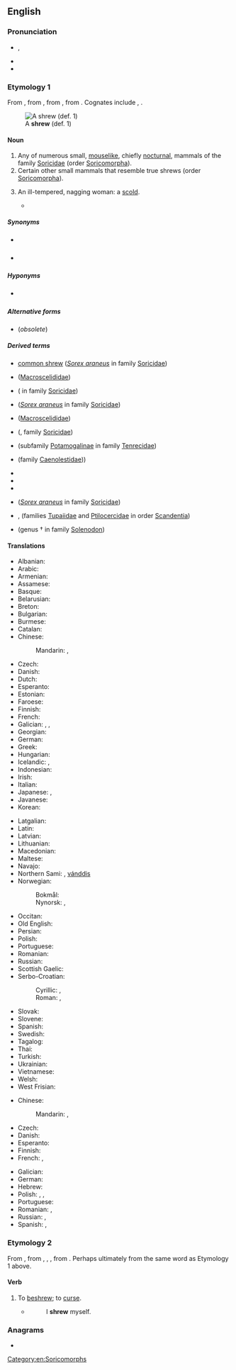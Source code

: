 ==English==

===Pronunciation===
* {{enPR|shro͞o}}, {{IPA|en|/ʃɹuː/}}
* {{audio|en|LL-Q1860 (eng)-Vealhurl-shrew.wav |Audio (UK)}}
* {{rhymes|en|uː}}

===Etymology 1===
From {{inh|en|enm|*schrewe}}, from {{inh|en|ang|scrēawa|t=shrew|lit=biter}}, from {{der|en|gem-pro|*skrawwaz|t=thin; meagre; frail}}, from {{der|en|ine-pro|*(s)ker-|t=to cut; shorten; skimp}}. Cognates include {{etyl|goh|en}} {{m|goh|scrawaz||dwarf}}, {{etyl|no|en}} {{m|no|skrugg||dwarf}}.

{{wikipedia}}
[[File:southern short-tailed shrew.jpg|thumb|A '''shrew''' (def. 1)]]

====Noun====
{{en-noun}}

# Any of numerous small, [[mouselike]], chiefly [[nocturnal]], mammals of the family [[Soricidae]] (order [[Soricomorpha]]).
# Certain other small mammals that resemble true shrews (order [[Soricomorpha]]).
# {{lb|en|pejorative}} An ill-tempered, nagging woman: a [[scold]].
#* {{quote-book|en|year=1863|author=Sheridan Le Fanu|title={{w|The House by the Churchyard}}|passage=The clerk had, I'm afraid, a '''shrew''' of a wife—shrill, vehement, and fluent. 'Rogue,' 'old miser,' 'old sneak,' and a great many worse names, she called him.}}

=====Synonyms=====
* {{sense|mouselike mammal}} {{l|en|ranny}} {{qualifier|obsolete}}
* {{sense|nagging woman}} {{seeSynonyms|en|shrew}}

=====Hyponyms=====
* {{sense|mouselike mammal}} {{l|en|common shrew}}

=====Alternative forms=====
* {{l|en|shrow}} (''obsolete'')

=====Derived terms=====
{{rel-top|terms derived from ''shrew (noun)''}}
* [[common shrew]] (''[[Sorex araneus]]'' in family [[Soricidae]])
* {{l|en|elephant shrew}} ([[Macroscelididae]])
* {{l|en|Etruscan shrew}} ({{taxlink|Suncus etruscus|species|ver=170227}} in family [[Soricidae]])
* {{vern|hardishrew}} (''[[Sorex araneus]]'' in family [[Soricidae]])
* {{l|en|jumping shrew}} ([[Macroscelididae]])
* {{vern|Nelson's small-eared shrew}} ({{taxlink|Cryptotis nelsoni|species|ver=161220}}, family [[Soricidae]])
{{rel-mid}}
* {{vern|otter shrew}} (subfamily [[Potamogalinae]] in family [[Tenrecidae]])
* {{vern|shrew opossum}} (family [[Caenolestidae]]))
* {{l|en|shrew-run}}
* {{l|en|shrewd}}
* {{l|en|shrewish}}
* {{l|en|shrewmouse}} (''[[Sorex araneus]]'' in family [[Soricidae]])
* {{l|en|tree shrew}}, {{l|en|treeshrew}} (families [[Tupaiidae]] and [[Ptilocercidae]] in order [[Scandentia]])
* {{vern|West Indies shrew}} (genus †{{taxlink|Nesophontes|genus|ver=161220}} in family [[Solenodon]])
{{rel-bottom}}

====Translations====
{{trans-top|mouselike animal}}
* Albanian: {{t|sq|hundëgjati xhuxh|?}}
* Arabic: {{t|ar|زَبَابَة|f}}
* Armenian: {{t-needed|hy}}
* Assamese: {{t|as|চিকা}}
* Basque: {{t|eu|satitsu}}
* Belarusian: {{t|be|земляры́йка|f}}
* Breton: {{t|br|minoc'h korrik}}
* Bulgarian: {{t|bg|земеро́вка|f}}
* Burmese: {{t+|my|ကြွက်စုတ်}}
* Catalan: {{t|ca|musaranya|f}}
* Chinese:
*: Mandarin: {{t+|cmn|鼩鼱|tr=qújīng|sc=Hani}}, {{t|cmn|尖鼠|tr=jiānshǔ|sc=Hani}}
* Czech: {{t|cs|rejsek|m}}
* Danish: {{t|da|spidsmus|c}}
* Dutch: {{t+|nl|spitsmuis|f}}
* Esperanto: {{t|eo|soriko}}
* Estonian: {{t|et|karihiir}}
* Faroese: {{t|fo|trantmús|f}}
* Finnish: {{t+|fi|päästäinen}}
* French: {{t+|fr|musaraigne|f}}
* Galician: {{t|gl|furaño|m}}, {{t|gl|musgaño|m}}, {{t|gl|musaraña|f}}
* Georgian: {{t|ka|ბიგა}}
* German: {{t+|de|Spitzmaus|f}}
* Greek: {{t|el|νανομυγαλίδα}}
* Hungarian: {{t+|hu|cickány}}
* Icelandic: {{t|is|snjáldurmús|f}}, {{t|is|snjáldra|f}}
* Indonesian: {{t+|id|celurut}}
* Irish: {{t|ga|dallóg fhraoigh|f}}
* Italian: {{t+|it|toporagno|m}}
* Japanese: {{t+|ja|トガリネズミ|tr=togarinezumi}}, {{t|ja|尖鼠|tr=とがりねずみ, togarinezumi}}
* Javanese: {{t|jv|curut}}
* Korean: {{t|ko|뒤쥐}}
{{trans-mid}}
* Latgalian: {{t|ltg|ciersleits}}
* Latin: {{t|la|sōrex|m}}
* Latvian: {{t|lv|cirslis|m}}
* Lithuanian: {{t+|lt|kirstukas|m}}
* Macedonian: {{t|mk|ровка|f}}
* Maltese: {{t|mt|ġurdiem ta' geddumu twil|m}}
* Navajo: {{t|nv|chį́į́shnézí}}
* Northern Sami: {{t-check|se|beaiskonjunni}}, [[vánddis]]
* Norwegian:
*: Bokmål: {{t|nb|spissmus|m|f}}
*: Nynorsk: {{t|nn|spissmus|f}}, {{t|nn|skjerd|m}}
* Occitan: {{t+|oc|musaranha|f}}
* Old English: {{t|ang|screawa|m}}
* Persian: {{t|fa|موش شبگرد|tr=muše šabgard}}
* Polish: {{t+|pl|ryjówka|f}}
* Portuguese: {{t+|pt|musaranho|m}}
* Romanian: {{t+|ro|chițcan|m}}
* Russian: {{t+|ru|землеро́йка|f}}
* Scottish Gaelic: {{t|gd|dallag-an-fhraoich|f}}
* Serbo-Croatian:
*: Cyrillic: {{t|sh|ровчица|f|sc=Cyrl}}, {{t|sh|ровка|f}}
*: Roman: {{t+|sh|rovčica|f|sc=Latn}}, {{t+|sh|rovka|f}}
* Slovak: {{t|sk|piskor|m}}
* Slovene: {{t+|sl|rovka|f}}
* Spanish: {{t|es|musaraña|f}}
* Swedish: {{t+|sv|näbbmus|c}}
* Tagalog: {{t|tl|musaranya}}
* Thai: {{t|th|หนูผี}}
* Turkish: {{t|tr|kir faresi}}
* Ukrainian: {{t|uk|землери́йка|f}}
* Vietnamese: {{t|vi|chuột chù}}
* Welsh: {{t|cy|llyg|f}}
* West Frisian: {{t|fy|pipermûs|f}}
{{trans-bottom}}

{{trans-top|woman}}
* Chinese:
*: Mandarin: {{t+|cmn|潑婦|sc=Hani}}, {{t+|cmn|泼妇|tr=pōfù|sc=Hani}}
* Czech: {{t|cs|rachomejtle}}
* Danish: {{t|da|rappenskralde|c}}
* Esperanto: {{t|eo|megero}}
* Finnish: {{t+|fi|äkäpussi}}
* French: {{t+|fr|furie|f}}, {{t+|fr|mégère|f}}
{{trans-mid}}
* Galician: {{t|gl|arpella|f}}
* German: {{t+|de|Megäre|f}}
* Hebrew: {{t+|he|מִרְשַׁעַת|f|tr=mirshá'at}}
* Polish: {{t+|pl|zołza|f}}, {{t+|pl|hetera|f}}, {{t|pl|sekutnica|f}}
* Portuguese: {{t+|pt|megera|f}}
* Romanian: {{t+|ro|megeră|f}}, {{t+|ro|scorpie|f}}
* Russian: {{t+|ru|меге́ра|f}}, {{t+|ru|ве́дьма|f}}
* Spanish: {{t+|es|arpía|f}}, {{t+|es|bruja|f}}
{{trans-bottom}}

===Etymology 2===
From {{inh|en|enm|schrewen|t=to make evil; curse}}, from {{der|en|enm|schrewe}}, {{m|enm|schrowe}}, {{m|enm|screwe|t=wicked; evil; an evil person}}, from {{inh|en|ang|*scrēawa|t=wicked person|lit=biter}}. Perhaps ultimately from the same word as Etymology 1 above.

====Verb====
{{en-verb}}

# {{lb|en|obsolete|transitive}} To [[beshrew]]; to [[curse]].
#* {{RQ:Chaucer CT|Nun Priest's Tale}}
#*: I '''shrew''' myself.

{{C|en|Stock characters}}

===Anagrams===
* {{anagrams|en|a=ehrsw|Rhews|wersh}}

[[Category:en:Soricomorphs]]